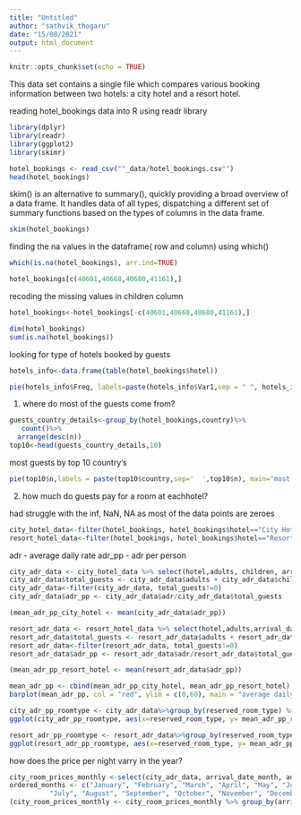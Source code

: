 ```yaml
---
title: "Untitled"
author: "sathvik_thogaru"
date: "15/08/2021"
output: html_document
---
```


```r
knitr::opts_chunk$set(echo = TRUE)
```

This data set contains a single file which compares various booking information between two hotels: a city hotel and a resort hotel.

reading hotel_bookings data into R using readr library

```r
library(dplyr)
library(readr)
library(ggplot2)
library(skimr)
```

```r
hotel_bookings <- read_csv(""_data/hotel_bookings.csv"")
head(hotel_bookings)
```


skim() is an alternative to summary(), quickly providing a broad overview of a data frame. It handles data of all types, dispatching a different set of summary functions based on the types of columns in the data frame.

```r
skim(hotel_bookings)
```

finding the na values in the dataframe( row and column) using which() 
```r
which(is.na(hotel_bookings), arr.ind=TRUE)
```

```r
hotel_bookings[c(40601,40668,40680,41161),]
```

recoding the missing values in children column

```r
hotel_bookings<-hotel_bookings[-c(40601,40668,40680,41161),] 
```

```r
dim(hotel_bookings)
sum(is.na(hotel_bookings))
```

looking for type of hotels booked by guests

```r
hotels_info<-data.frame(table(hotel_bookings$hotel))
```

```r
pie(hotels_info$Freq, labels=paste(hotels_info$Var1,sep = " ", hotels_info$Freq), main = "type of hotels booked by guests")
```

1. where do most of the guests come from?

```r
guests_country_details<-group_by(hotel_bookings,country)%>%
   count()%>%
  arrange(desc(n))
top10<-head(guests_country_details,10)
```

most guests by top 10 country's
```r
pie(top10$n,labels = paste(top10$country,sep='  ',top10$n), main="most guests and country's")
```

2. how much do guests pay for a room at eachhotel?

had struggle with the inf, NaN, NA as most of the data points are zeroes
```r
city_hotel_data<-filter(hotel_bookings, hotel_bookings$hotel=="City Hotel")
resort_hotel_data<-filter(hotel_bookings, hotel_bookings$hotel=="Resort Hotel")
```

adr - average daily rate
adr_pp - adr per person


```r
city_adr_data <- city_hotel_data %>% select(hotel,adults, children, arrival_date_month, reserved_room_type, adr)
city_adr_data$total_guests <- city_adr_data$adults + city_adr_data$children
city_adr_data<-filter(city_adr_data, total_guests!=0)
city_adr_data$adr_pp <- city_adr_data$adr/city_adr_data$total_guests
```

```r
(mean_adr_pp_city_hotel <- mean(city_adr_data$adr_pp))
```
```r
resort_adr_data <- resort_hotel_data %>% select(hotel,adults,arrival_date_month, children,reserved_room_type, adr)
resort_adr_data$total_guests <- resort_adr_data$adults + resort_adr_data$children
resort_adr_data<-filter(resort_adr_data, total_guests!=0)
resort_adr_data$adr_pp <- resort_adr_data$adr/resort_adr_data$total_guests
```

```r
(mean_adr_pp_resort_hotel <- mean(resort_adr_data$adr_pp))
```

```r
mean_adr_pp <- cbind(mean_adr_pp_city_hotel, mean_adr_pp_resort_hotel)
barplot(mean_adr_pp, col = "red", ylim = c(0,60), main = "average daily rate per person in city and resort hotel ", names.arg = c("city hotel", "resort_hotel"))
```


```r
city_adr_pp_roomtype <- city_adr_data%>%group_by(reserved_room_type) %>% summarise(mean_adr_pp_roomtype=mean(adr_pp))
ggplot(city_adr_pp_roomtype, aes(x=reserved_room_type, y= mean_adr_pp_roomtype))+geom_bar(stat = "identity",fill = "blue")+labs(x="reserved room type", y="mean price of room per person", title = "mean price of reserved room type per person at city hotel")
```

```r
resort_adr_pp_roomtype <- resort_adr_data%>%group_by(reserved_room_type) %>% summarise(mean_adr_pp_roomtype=mean(adr_pp))
ggplot(resort_adr_pp_roomtype, aes(x=reserved_room_type, y= mean_adr_pp_roomtype))+geom_bar(stat = "identity",fill = "blue")+labs(x="reserved room type", y="mean price of room per person", title = "mean price of reserved room type per person at resort hotel")
```



how does the price per night varry in the year?

```r
city_room_prices_monthly <-select(city_adr_data, arrival_date_month, adr_pp)
ordered_months <- c("January", "February", "March", "April", "May", "June", 
          "July", "August", "September", "October", "November", "December")
(city_room_prices_monthly <- city_room_prices_monthly %>% group_by(arrival_date_month) %>% summarise(mean_room_prices = mean(adr_pp)))
```

























